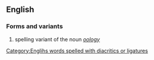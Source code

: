 ==English==
===Forms and variants===
# spelling variant of the noun ''[[oology]]''
[[Category:Englihs words spelled with diacritics or ligatures]]